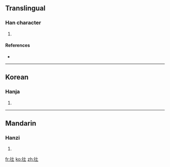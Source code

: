 ==Translingual==

===Han character===
{{Han char|rn=64|rad=手|as=03|sn=6|four=|canj=手土 (QG)}}

# {{defn|Han|sort=手03}}

====References====
* {{Han ref|kx=0417.170|dkj=11792|dj=0764.100|hdz=31829.040|uh=6257|ud=25175}}

----

==Korean==

===Hanja===
{{ko-hanja|hangeul=재|eumhun=|rv=jae|mr=chae|y=cay}}

# {{defn|Korean}}

----

==Mandarin==

===Hanzi===
{{cmn-hanzi|pin=[[zài]] ([[zai4]])|wg=tsai<sup>4</sup>}}

# {{defn|Mandarin}}

[[fr:扗]]
[[ko:扗]]
[[zh:扗]]